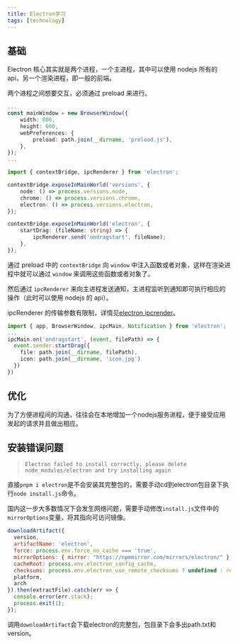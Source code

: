 ```yaml
---
title: Electron学习
tags: [technology]
---
```


## 基础

Electron 核心其实就是两个进程，一个主进程，其中可以使用 nodejs 所有的 api，另一个渲染进程，即一般的前端。

两个进程之间想要交互，必须通过 preload 来进行。

```ts {5-7} title="main.ts"
...
const mainWindow = new BrowserWindow({
	width: 800,
	height: 600,
	webPreferences: {
		preload: path.join(__dirname, 'preload.js'),
	},
});
...
```

```ts {11} title="preload.ts"
import { contextBridge, ipcRenderer } from 'electron';

contextBridge.exposeInMainWorld('versions', {
	node: () => process.versions.node,
	chrome: () => process.versions.chrome,
	electron: () => process.versions.electron,
});

contextBridge.exposeInMainWorld('electron', {
	startDrag: (fileName: string) => {
		ipcRenderer.send('ondragstart', fileName);
	},
});
```

通过 preload 中的 `contextBridge` 向 `window` 中注入函数或者对象，这样在渲染进程中就可以通过 `window` 来调用这些函数或者对象了。

然后通过 `ipcRenderer` 来向主进程发送通知，主进程监听到通知即可执行相应的操作（此时可以使用 nodejs 的 api）。

ipcRenderer 的传输参数有限制，详情见[electron ipcrender](https://www.electronjs.org/zh/docs/latest/api/ipc-renderer#ipcrenderersendchannel-args)。

```ts {3} title="main.ts"
import { app, BrowserWindow, ipcMain, Notification } from 'electron';
...
ipcMain.on('ondragstart', (event, filePath) => {
  event.sender.startDrag({
    file: path.join(__dirname, filePath),
    icon: path.join(__dirname, 'icon.jpg')
  })
})
```

## 优化

为了方便进程间的沟通，往往会在本地增加一个nodejs服务进程，便于接受应用发起的请求并且做出相应。

## 安装错误问题

> `Electron failed to install correctly, please delete node_modules/electron and try installing again`

直接`pnpm i electron`是不会安装其完整包的，需要手动cd到electron包目录下执行`node install.js`命令。

国内这一步大多数情况下会发生网络问题，需要手动修改`install.js`文件中的`mirrorOptions`变量，将其指向可访问镜像。

```js title="node_module/electron/install.js" {5}
downloadArtifact({
  version,
  artifactName: 'electron',
  force: process.env.force_no_cache === 'true',
  mirrorOptions: { mirror: "https://npmmirror.com/mirrors/electron/" },
  cacheRoot: process.env.electron_config_cache,
  checksums: process.env.electron_use_remote_checksums ? undefined : require('./checksums.json'),
  platform,
  arch
}).then(extractFile).catch(err => {
  console.error(err.stack);
  process.exit(1);
});
```

调用`downloadArtifact`会下载electron的完整包，包目录下会多出path.txt和version。